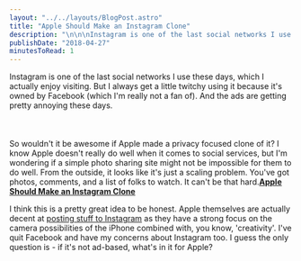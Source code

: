 ```yaml
---
layout: "../../layouts/BlogPost.astro"
title: "Apple Should Make an Instagram Clone"
description: "\n\n\nInstagram is one of the last social networks I use these days, which I actually enjoy visiting. But I always get a little twitchy using it because it's owned by Facebook (which I'm really not a fan of). And the ads are getting pretty annoying these days.\n\n\n\n\n\nSo wouldn't it be awesome if Apple made a privacy focused clone of it? I know Apple doesn't really do well when it comes to social services, but I'm wondering if a simple photo sharing site might not be impossible for them to do well. Fr"
publishDate: "2018-04-27"
minutesToRead: 1
---
```


<div class="blockquote">
<div><p>Instagram is one of the last social networks I use these days, which I actually enjoy visiting. But I always get a little twitchy using it because it's owned by Facebook (which I'm really not a fan of). And the ads are getting pretty annoying these days.<br>
<br><br><br>
So wouldn't it be awesome if Apple made a privacy focused clone of it? I know Apple doesn't really do well when it comes to social services, but I'm wondering if a simple photo sharing site might not be impossible for them to do well. From the outside, it looks like it's just a scaling problem. You've got photos, comments, and a list of folks to watch. It can't be that hard.<strong><a href="http://shapeof.com/archives/2018/4/apple_instagram_clone.html?ref=antonsten.com">Apple Should Make an Instagram Clone</a></strong></p></div>
</div>

<p>I think this is a pretty great idea to be honest. Apple themselves are actually decent at <a href="https://www.instagram.com/apple/?ref=antonsten.com">posting stuff to Instagram</a> as they have a strong focus on the camera possibilities of the iPhone combined with, you know, 'creativity'. I've quit Facebook and have my concerns about Instagram too. I guess the only question is - if it's not ad-based, what's in it for Apple?</p>